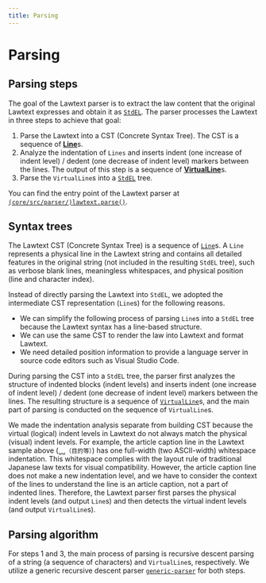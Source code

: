 ```yaml
---
title: Parsing
---
```


# Parsing

## Parsing steps

The goal of the Lawtext parser is to extract the law content that the original Lawtext expresses and obtain it as [`StdEL`](/lib/core/modules/core_src_law_std_stdEL.md#stdel). The parser processes the Lawtext in three steps to achieve that goal:

1. Parse the Lawtext into a CST (Concrete Syntax Tree). The CST is a sequence of [**Line**](/lib/core/modules/core_src_node_cst_line.md#line)s.
2. Analyze the indentation of `Lines` and inserts indent (one increase of indent level) / dedent (one decrease of indent level) markers between the lines. The output of this step is a sequence of [**VirtualLine**](/lib/core/modules/core_src_parser_std_virtualLine.md#virtualline)s.
3. Parse the `VirtualLine`s into a [`StdEL`](/lib/core/modules/core_src_law_std_stdEL.md#stdel) tree.

You can find the entry point of the Lawtext parser at [`(core/src/parser/)lawtext.parse()`](/lib/core/modules/core_src_parser_lawtext/#parse).

## Syntax trees

The Lawtext CST (Concrete Syntax Tree) is a sequence of [`Line`](/lib/core/modules/core_src_node_cst_line.md#line)s. A `Line` represents a physical line in the Lawtext string and contains all detailed features in the original string (not included in the resulting `StdEL` tree), such as verbose blank lines, meaningless whitespaces, and physical position (line and character index).

Instead of directly parsing the Lawtext into `StdEL`, we adopted the intermediate CST representation (`Line`s) for the following reasons.

- We can simplify the following process of parsing `Line`s into a `StdEL` tree because the Lawtext syntax has a line-based structure.
- We can use the same CST to render the law into Lawtext and format Lawtext.
- We need detailed position information to provide a language server in source code editors such as Visual Studio Code.

During parsing the CST into a `StdEL` tree, the parser first analyzes the structure of indented blocks (indent levels) and inserts indent (one increase of indent level) / dedent (one decrease of indent level) markers between the lines. The resulting structure is a sequence of [`VirtualLine`](/lib/core/modules/core_src_parser_std_virtualLine.md#virtualline)s, and the main part of parsing is conducted on the sequence of `VirtualLine`s.

We made the indentation analysis separate from building CST because the virtual (logical) indent levels in Lawtext do not always match the physical (visual) indent levels. For example, the article caption line in the Lawtext sample above (`␣␣（目的等）`) has one full-width (two ASCII-width) whitespace indentation. This whitespace complies with the layout rule of traditional Japanese law texts for visual compatibility. However, the article caption line does not make a new indentation level, and we have to consider the context of the lines to understand the line is an article caption, not a part of indented lines. Therefore, the Lawtext parser first parses the physical indent levels (and output `Line`s) and then detects the virtual indent levels (and output `VirtualLine`s).

## Parsing algorithm

For steps 1 and 3, the main process of parsing is recursive descent parsing of a string (a sequence of characters) and `VirtualLine`s, respectively. We utilize a generic recursive descent parser [`generic-parser`](https://github.com/yamachig/generic-parser) for both steps.